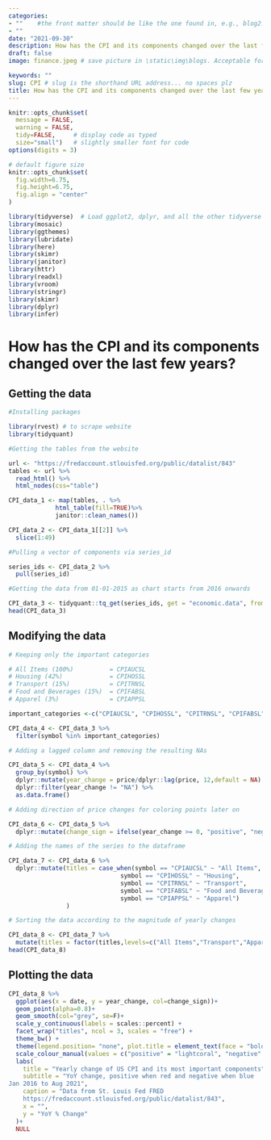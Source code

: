 ```yaml
---
categories:  
- ""    #the front matter should be like the one found in, e.g., blog2.md. It cannot be like the normal Rmd we used
- ""
date: "2021-09-30"
description: How has the CPI and its components changed over the last few years? # the title that will show up once someone gets to this page
draft: false
image: finance.jpeg # save picture in \static\img\blogs. Acceptable formats= jpg, jpeg, or png . Your iPhone pics wont work

keywords: ""
slug: CPI # slug is the shorthand URL address... no spaces plz
title: How has the CPI and its components changed over the last few years?
---
```


```r
knitr::opts_chunk$set(
  message = FALSE, 
  warning = FALSE, 
  tidy=FALSE,     # display code as typed
  size="small")   # slightly smaller font for code
options(digits = 3)

# default figure size
knitr::opts_chunk$set(
  fig.width=6.75, 
  fig.height=6.75,
  fig.align = "center"
)
```


```r
library(tidyverse)  # Load ggplot2, dplyr, and all the other tidyverse packages
library(mosaic)
library(ggthemes)
library(lubridate)
library(here)
library(skimr)
library(janitor)
library(httr)
library(readxl)
library(vroom)
library(stringr)
library(skimr)
library(dplyr)
library(infer)
```  

# How has the CPI and its components changed over the last few years?

## Getting the data
```r

#Installing packages

library(rvest) # to scrape website
library(tidyquant)

#Getting the tables from the website

url <- "https://fredaccount.stlouisfed.org/public/datalist/843"
tables <- url %>% 
  read_html() %>% 
  html_nodes(css="table")

CPI_data_1 <- map(tables, . %>% 
             html_table(fill=TRUE)%>% 
             janitor::clean_names())

CPI_data_2 <- CPI_data_1[[2]] %>% 
  slice(1:49)

#Pulling a vector of components via series_id

series_ids <- CPI_data_2 %>% 
  pull(series_id) 

#Getting the data from 01-01-2015 as chart starts from 2016 onwards 

CPI_data_3 <- tidyquant::tq_get(series_ids, get = "economic.data", from =  "2015-01-01")
head(CPI_data_3)

```

## Modifying the data 

``` r

# Keeping only the important categories 

# All Items (100%)          = CPIAUCSL
# Housing (42%)             = CPIHOSSL
# Transport (15%)           = CPITRNSL
# Food and Beverages (15%)  = CPIFABSL
# Apparel (3%)              = CPIAPPSL

important_categories <-c("CPIAUCSL", "CPIHOSSL", "CPITRNSL", "CPIFABSL", "CPIAPPSL")

CPI_data_4 <- CPI_data_3 %>%
  filter(symbol %in% important_categories)  

# Adding a lagged column and removing the resulting NAs

CPI_data_5 <- CPI_data_4 %>%
  group_by(symbol) %>%
  dplyr::mutate(year_change = price/dplyr::lag(price, 12,default = NA) - 1) %>%
  dplyr::filter(year_change != "NA") %>%
  as.data.frame()

# Adding direction of price changes for coloring points later on

CPI_data_6 <- CPI_data_5 %>%
  dplyr::mutate(change_sign = ifelse(year_change >= 0, "positive", "negative"))

# Adding the names of the series to the dataframe 

CPI_data_7 <- CPI_data_6 %>%
  dplyr::mutate(titles = case_when(symbol == "CPIAUCSL" ~ "All Items", 
                               symbol == "CPIHOSSL" ~ "Housing",
                               symbol == "CPITRNSL" ~ "Transport",
                               symbol == "CPIFABSL" ~ "Food and Beverages",
                               symbol == "CPIAPPSL" ~ "Apparel")
                )

# Sorting the data according to the magnitude of yearly changes 

CPI_data_8 <- CPI_data_7 %>%
  mutate(titles = factor(titles,levels=c("All Items","Transport","Apparel","Food and Beverages","Housing")))
head(CPI_data_8)

```
## Plotting the data

```r

CPI_data_8 %>%
  ggplot(aes(x = date, y = year_change, col=change_sign))+
  geom_point(alpha=0.8)+
  geom_smooth(col="grey", se=F)+
  scale_y_continuous(labels = scales::percent) + 
  facet_wrap("titles", ncol = 3, scales = "free") + 
  theme_bw() + 
  theme(legend.position= "none", plot.title = element_text(face = "bold"))+
  scale_colour_manual(values = c("positive" = "lightcoral", "negative" = "steelblue2"))+
  labs(
    title = "Yearly change of US CPI and its most important components",
    subtitle = "YoY change, positive when red and negative when blue
Jan 2016 to Aug 2021",
    caption = "Data from St. Louis Fed FRED 
    https://fredaccount.stlouisfed.org/public/datalist/843",
    x = "",
    y = "YoY % Change"
  )+
  NULL

```







